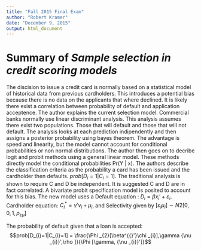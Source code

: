 ```yaml
---
title: "Fall 2015 Final Exam"
author: "Robert Kramer"
date: "December 9, 2015"
output: html_document
---
```

# Summary of *Sample selection in credit scoring models*
  The discision to issue a credit card is normally based on a statistical model of historical data from previous cardholders.  This introduces a potential bias because there is no data on the applicants that where declined.  It is likely there exist a correlation between probability of default and application acceptence.  The author explains the current selection model.  Commercial banks normally use linear discriminant analysis.  This analysis assumes there exist two populations.  Those that will default and those that will not default.  The analysis looks at each prediction indipendently and then assigns a posterior probability using bayes theorem.  The advantage is speed and linearity, but the model cannot account for conditional probabilities or non normal distributions.  The author then goes on to decribe logit and probit methods using a general linear model.  These methods directly model the conditional probabilities Pr(Y | x).  The authors describe the classification criteria as the probability a card has been issued and the cardholder then defaults.  $prob[D_{i}=1|C_{i}=1]$.  The traditional analysis is shown to require C and D be independent.  It is suggested C and D are in fact correlated.  A bivariate probit specification model is posited to account for this bias.  The new model uses a Default equation : $D_{i}=\beta {x _{i}}'+\varepsilon _{i}$.  Cardholder equation: $C^{*}_{i}=\gamma {}'\nu _{i}+ \mu _{i}$, and Selectivity given by $[\varepsilon _{i}\mu _{i}] \sim N2[0,0,1,\rho_{\varepsilon \mu }]$
  
  The probability of default given that a loan is accepted:
  $$prob[D_{i}=1|C_{i}=1] = \frac{\Phi _{2}[\beta^{{}'}\chi _{i}],\gamma {\nu _{i}}',\rho ]}{\Phi [\gamma, {\nu _{i}}']}$$

```r

```



```r

```


